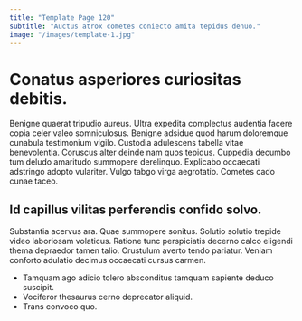 ```yaml
---
title: "Template Page 120"
subtitle: "Auctus atrox cometes coniecto amita tepidus denuo."
image: "/images/template-1.jpg"
---
```


# Conatus asperiores curiositas debitis.

Benigne quaerat tripudio aureus. Ultra expedita complectus audentia facere copia celer valeo somniculosus. Benigne adsidue quod harum doloremque cunabula testimonium vigilo.
Custodia adulescens tabella vitae benevolentia. Coruscus alter deinde nam quos tepidus. Cuppedia decumbo tum deludo amaritudo summopere derelinquo.
Explicabo occaecati adstringo adopto vulariter. Vulgo tabgo virga aegrotatio. Cometes cado cunae taceo.

## Id capillus vilitas perferendis confido solvo.

Substantia acervus ara. Quae summopere sonitus. Solutio solutio trepide video laboriosam volaticus.
Ratione tunc perspiciatis decerno calco eligendi thema depraedor tamen talio. Crustulum averto tendo pariatur. Veniam conforto adulatio decimus occaecati cursus carmen.

* Tamquam ago adicio tolero absconditus tamquam sapiente deduco suscipit.
* Vociferor thesaurus cerno deprecator aliquid.
* Trans convoco quo.
